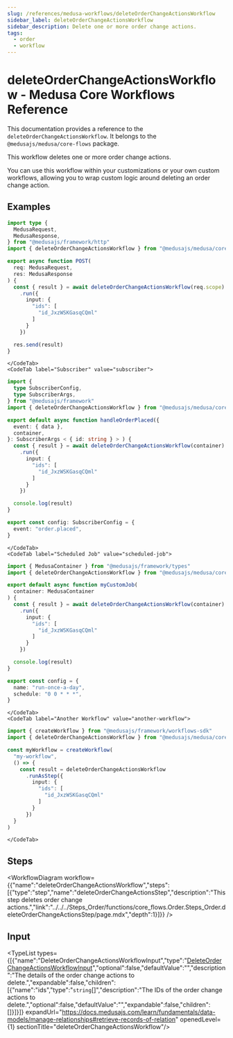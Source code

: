 ```yaml
---
slug: /references/medusa-workflows/deleteOrderChangeActionsWorkflow
sidebar_label: deleteOrderChangeActionsWorkflow
sidebar_description: Delete one or more order change actions.
tags:
  - order
  - workflow
---
```



# deleteOrderChangeActionsWorkflow - Medusa Core Workflows Reference

This documentation provides a reference to the `deleteOrderChangeActionsWorkflow`. It belongs to the `@medusajs/medusa/core-flows` package.

This workflow deletes one or more order change actions.

You can use this workflow within your customizations or your own custom workflows, allowing you to wrap custom logic around
deleting an order change action.

<SourceCodeLink link="https://github.com/medusajs/medusa/blob/d73d8e99030415e76359c6406fe0d33fe809bbdc/packages/core/core-flows/src/order/workflows/delete-order-change-actions.ts#L25" />

## Examples

<CodeTabs group="workflow-exection">
    <CodeTab label="API Route" value="api-route">
    
```ts title="src/api/workflow/route.ts"
import type {
  MedusaRequest,
  MedusaResponse,
} from "@medusajs/framework/http"
import { deleteOrderChangeActionsWorkflow } from "@medusajs/medusa/core-flows"

export async function POST(
  req: MedusaRequest,
  res: MedusaResponse
) {
  const { result } = await deleteOrderChangeActionsWorkflow(req.scope)
    .run({
      input: {
        "ids": [
          "id_JxzWSKGasqCQml"
        ]
      }
    })

  res.send(result)
}
```

    </CodeTab>
    <CodeTab label="Subscriber" value="subscriber">
    
```ts title="src/subscribers/order-placed.ts"
import {
  type SubscriberConfig,
  type SubscriberArgs,
} from "@medusajs/framework"
import { deleteOrderChangeActionsWorkflow } from "@medusajs/medusa/core-flows"

export default async function handleOrderPlaced({
  event: { data },
  container,
}: SubscriberArgs < { id: string } > ) {
  const { result } = await deleteOrderChangeActionsWorkflow(container)
    .run({
      input: {
        "ids": [
          "id_JxzWSKGasqCQml"
        ]
      }
    })

  console.log(result)
}

export const config: SubscriberConfig = {
  event: "order.placed",
}
```

    </CodeTab>
    <CodeTab label="Scheduled Job" value="scheduled-job">
    
```ts title="src/jobs/message-daily.ts"
import { MedusaContainer } from "@medusajs/framework/types"
import { deleteOrderChangeActionsWorkflow } from "@medusajs/medusa/core-flows"

export default async function myCustomJob(
  container: MedusaContainer
) {
  const { result } = await deleteOrderChangeActionsWorkflow(container)
    .run({
      input: {
        "ids": [
          "id_JxzWSKGasqCQml"
        ]
      }
    })

  console.log(result)
}

export const config = {
  name: "run-once-a-day",
  schedule: "0 0 * * *",
}
```

    </CodeTab>
    <CodeTab label="Another Workflow" value="another-workflow">
    
```ts title="src/workflows/my-workflow.ts"
import { createWorkflow } from "@medusajs/framework/workflows-sdk"
import { deleteOrderChangeActionsWorkflow } from "@medusajs/medusa/core-flows"

const myWorkflow = createWorkflow(
  "my-workflow",
  () => {
    const result = deleteOrderChangeActionsWorkflow
      .runAsStep({
        input: {
          "ids": [
            "id_JxzWSKGasqCQml"
          ]
        }
      })
  }
)
```

    </CodeTab>
  </CodeTabs>

## Steps

<WorkflowDiagram workflow={{"name":"deleteOrderChangeActionsWorkflow","steps":[{"type":"step","name":"deleteOrderChangeActionsStep","description":"This step deletes order change actions.","link":"../../../Steps_Order/functions/core_flows.Order.Steps_Order.deleteOrderChangeActionsStep/page.mdx","depth":1}]}} />

## Input

<TypeList types={[{"name":"DeleteOrderChangeActionsWorkflowInput","type":"[DeleteOrderChangeActionsWorkflowInput](../../../../types/core_flows.DeleteOrderChangeActionsWorkflowInput/page.mdx)","optional":false,"defaultValue":"","description":"The details of the order change actions to delete.","expandable":false,"children":[{"name":"ids","type":"`string`[]","description":"The IDs of the order change actions to delete.","optional":false,"defaultValue":"","expandable":false,"children":[]}]}]} expandUrl="https://docs.medusajs.com/learn/fundamentals/data-models/manage-relationships#retrieve-records-of-relation" openedLevel={1} sectionTitle="deleteOrderChangeActionsWorkflow"/>
